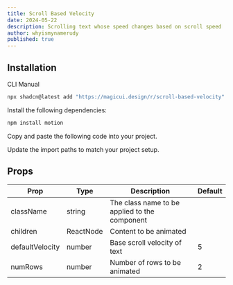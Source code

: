 ```yaml
---
title: Scroll Based Velocity
date: 2024-05-22
description: Scrolling text whose speed changes based on scroll speed
author: whyismynamerudy
published: true
---
```


<ComponentPreview name="scroll-based-velocity-demo" />

## Installation

<Tabs defaultValue="cli">

<TabsList>
  <TabsTrigger value="cli">CLI</TabsTrigger>
  <TabsTrigger value="manual">Manual</TabsTrigger>
</TabsList>
<TabsContent value="cli">

```bash
npx shadcn@latest add "https://magicui.design/r/scroll-based-velocity"
```

</TabsContent>

<TabsContent value="manual">

<Steps>

<Step>Install the following dependencies:</Step>

```bash
npm install motion
```

<Step>Copy and paste the following code into your project.</Step>

<ComponentSource name="scroll-based-velocity" />

<Step>Update the import paths to match your project setup.</Step>

</Steps>

</TabsContent>

</Tabs>

## Props

| Prop            | Type      | Description                                   | Default |
| --------------- | --------- | --------------------------------------------- | ------- |
| className       | string    | The class name to be applied to the component |         |
| children        | ReactNode | Content to be animated                        |         |
| defaultVelocity | number    | Base scroll velocity of text                  | 5       |
| numRows         | number    | Number of rows to be animated                 | 2       |
